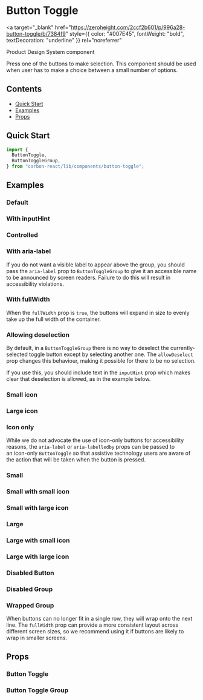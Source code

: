 

<Meta of={ButtonToggleStories} />

# Button Toggle

<a
  target="_blank"
  href="https://zeroheight.com/2ccf2b601/p/996a28-button-toggle/b/7384f9"
  style={{ color: "#007E45", fontWeight: "bold", textDecoration: "underline" }}
  rel="noreferrer"
>
  Product Design System component
</a>

Press one of the buttons to make selection. This component should be used when user has to make a choice between a small number of options.

## Contents

- [Quick Start](#quick-start)
- [Examples](#examples)
- [Props](#props)

## Quick Start

```javascript
import {
  ButtonToggle,
  ButtonToggleGroup,
} from "carbon-react/lib/components/button-toggle";
```

## Examples

### Default

<Canvas of={ButtonToggleStories.Default} />

### With inputHint

<Canvas of={ButtonToggleStories.InputHint} />

### Controlled

<Canvas of={ButtonToggleStories.Controlled} />

### With aria-label

If you do not want a visible label to appear above the group, you should pass the `aria-label` prop to `ButtonToggleGroup` to give it an
accessible name to be announced by screen readers. Failure to do this will result in accessibility violations.

<Canvas of={ButtonToggleStories.AriaLabel} />

### With fullWidth

When the `fullWidth` prop is `true`, the buttons will expand in size to evenly take up the full width of the container. 

<Canvas of={ButtonToggleStories.FullWidth} />

### Allowing deselection

By default, in a `ButtonToggleGroup` there is no way to deselect the currently-selected toggle button except by selecting another one.
The `allowDeselect` prop changes this behaviour, making it possible for there to be no selection.

If you use this, you should include text in the `inputHint` prop which makes clear that deselection is allowed, as in the example below.

<Canvas of={ButtonToggleStories.AllowDeselection} />

### Small icon

<Canvas of={ButtonToggleStories.DefaultSmallIcon} />

### Large icon

<Canvas of={ButtonToggleStories.DefaultLargeIcon} />

### Icon only

While we do not advocate the use of icon-only buttons for accessibility reasons, the `aria-label` or `aria-labelledby` props can be passed to  
an icon-only `ButtonToggle` so that assistive technology users are aware of the action that will be taken when the button is pressed.

<Canvas of={ButtonToggleStories.IconOnly} />

### Small

<Canvas of={ButtonToggleStories.Small} />

### Small with small icon

<Canvas of={ButtonToggleStories.SmallSmallIcon} />

### Small with large icon

<Canvas of={ButtonToggleStories.SmallLargeIcon} />

### Large

<Canvas of={ButtonToggleStories.Large} />

### Large with small icon

<Canvas of={ButtonToggleStories.LargeSmallIcon} />

### Large with large icon

<Canvas of={ButtonToggleStories.LargeLargeIcon} />

### Disabled Button

<Canvas of={ButtonToggleStories.DisabledButton} />

### Disabled Group

<Canvas of={ButtonToggleStories.DisabledGroup} />

### Wrapped Group

When buttons can no longer fit in a single row, they will wrap onto the next line.
The `fullWidth` prop can provide a more consistent layout across different screen sizes, so we recommend using it if buttons are likely to wrap in smaller screens. 

<Canvas of={ButtonToggleStories.WrappedButtons} />

## Props

### Button Toggle

<ArgTypes of={ButtonToggleStories} />

### Button Toggle Group

<ArgTypes of={ButtonToggleGroupStories} />
